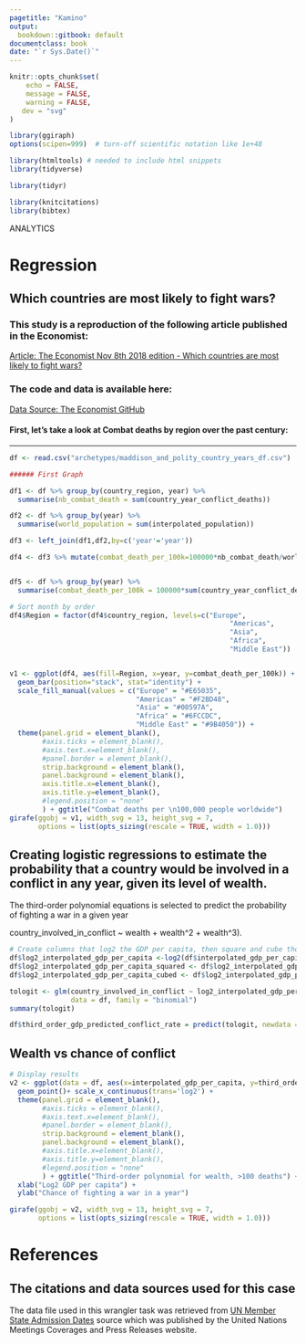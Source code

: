 ```yaml
---
pagetitle: "Kamino"
output:
  bookdown::gitbook: default
documentclass: book
date: "`r Sys.Date()`"
---
```


```r

knitr::opts_chunk$set(
    echo = FALSE,
    message = FALSE,
    warning = FALSE,
   dev = "svg"
)

library(ggiraph)
options(scipen=999)  # turn-off scientific notation like 1e+48

library(htmltools) # needed to include html snippets
library(tidyverse)

library(tidyr)

library(knitcitations)
library(bibtex)

```

<div class="activity">
ANALYTICS
</div>

# Regression
## Which countries are most likely to fight wars?

### This study is a reproduction of the following article published in the Economist:
<a href="https://www.economist.com/graphic-detail/2018/11/08/which-countries-are-most-likely-to-fight-wars">Article: The Economist Nov 8th 2018 edition - Which countries are most likely to fight wars?</a>

### The code and data is available here:
<a href="https://github.com/TheEconomist/graphic-detail-data/tree/master/data/2018-11-03-war-fighting">Data Source: The Economist GitHub</a>


#### First, let's take a look at Combat deaths by region over the past century:

***

```r

df <- read.csv("archetypes/maddison_and_polity_country_years_df.csv")

```


```r

###### First Graph

df1 <- df %>% group_by(country_region, year) %>% 
  summarise(nb_combat_death = sum(country_year_conflict_deaths))

df2 <- df %>% group_by(year) %>% 
  summarise(world_population = sum(interpolated_population))

df3 <- left_join(df1,df2,by=c('year'='year'))

df4 <- df3 %>% mutate(combat_death_per_100k=100000*nb_combat_death/world_population)


df5 <- df %>% group_by(year) %>% 
  summarise(combat_death_per_100k = 100000*sum(country_year_conflict_deaths)/sum(interpolated_population))

# Sort month by order
df4$Region = factor(df4$country_region, levels=c("Europe",
                                                      "Americas", 
                                                      "Asia",
                                                      "Africa",
                                                      "Middle East"))


v1 <- ggplot(df4, aes(fill=Region, x=year, y=combat_death_per_100k)) +
  geom_bar(position="stack", stat="identity") + 
  scale_fill_manual(values = c("Europe" = "#E65035", 
                               "Americas" = "#F2BD48",
                               "Asia" = "#00597A",
                               "Africa" = "#6FCCDC",
                               "Middle East" = "#9B4050")) +
  theme(panel.grid = element_blank(), 
        #axis.ticks = element_blank(), 
        #axis.text.x=element_blank(), 
        #panel.border = element_blank(),
        strip.background = element_blank(),
        panel.background = element_blank(),
        axis.title.x=element_blank(),
        axis.title.y=element_blank(),
        #legend.position = "none"
        ) + ggtitle("Combat deaths per \n100,000 people worldwide")
girafe(ggobj = v1, width_svg = 13, height_svg = 7,
       options = list(opts_sizing(rescale = TRUE, width = 1.0)))


```

## Creating logistic regressions to estimate the probability that a country would be involved in a conflict in any year, given its level of wealth.

The third-order polynomial equations is selected to predict the probability of fighting a war in a given year 

country_involved_in_conflict ~ wealth + wealth^2 + wealth^3).


```r

# Create columns that log2 the GDP per capita, then square and cube those figures
df$log2_interpolated_gdp_per_capita <-log2(df$interpolated_gdp_per_capita)
df$log2_interpolated_gdp_per_capita_squared <- df$log2_interpolated_gdp_per_capita^2
df$log2_interpolated_gdp_per_capita_cubed <- df$log2_interpolated_gdp_per_capita^3

tologit <- glm(country_involved_in_conflict ~ log2_interpolated_gdp_per_capita + log2_interpolated_gdp_per_capita_squared + log2_interpolated_gdp_per_capita_cubed,
               data = df, family = "binomial")
summary(tologit)

df$third_order_gdp_predicted_conflict_rate = predict(tologit, newdata = df, type = "response")

```

## Wealth vs chance of conflict

```r

# Display results
v2 <- ggplot(data = df, aes(x=interpolated_gdp_per_capita, y=third_order_gdp_predicted_conflict_rate))+
  geom_point()+ scale_x_continuous(trans='log2') +
  theme(panel.grid = element_blank(), 
        #axis.ticks = element_blank(), 
        #axis.text.x=element_blank(), 
        #panel.border = element_blank(),
        strip.background = element_blank(),
        panel.background = element_blank(),
        #axis.title.x=element_blank(),
        #axis.title.y=element_blank(),
        #legend.position = "none"
        ) + ggtitle("Third-order polynomial for wealth, >100 deaths") +
  xlab("Log2 GDP per capita") + 
  ylab("Chance of fighting a war in a year")

girafe(ggobj = v2, width_svg = 13, height_svg = 7,
       options = list(opts_sizing(rescale = TRUE, width = 1.0)))

```




# References
## The citations and data sources used for this case

The data file used in this wrangler task was retrieved from <a href="https://www.un.org/press/en/2006/org1469.doc.htm">UN Member State Admission Dates</a> source which was published by the United Nations Meetings Coverages and Press Releases website.

